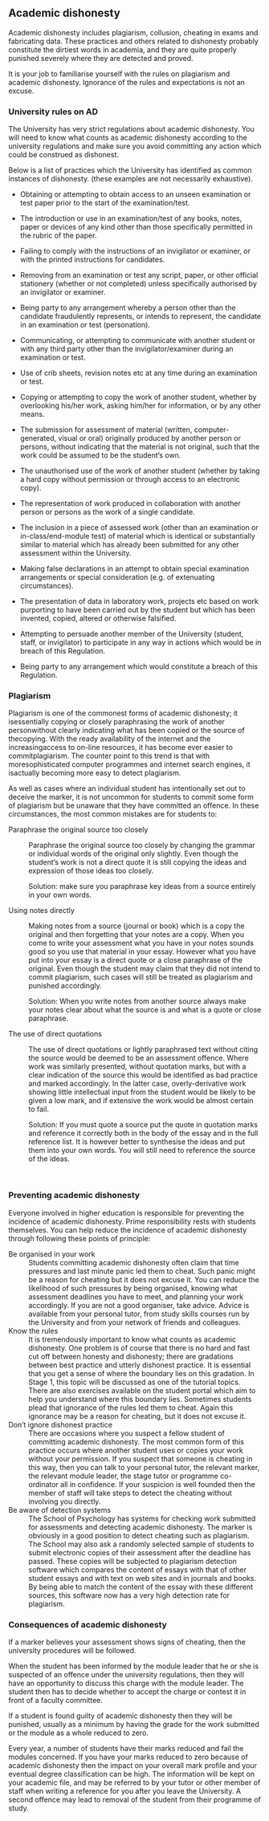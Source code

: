 ## Academic dishonesty

\index{Academic dishonesty}

\index{Plagiarism}

Academic dishonesty includes plagiarism, collusion, cheating in exams and fabricating data. These practices and others related to dishonesty probably constitute the dirtiest words in academia, and they are quite properly punished severely where they are detected and proved. 

It is your job to familiarise yourself with the rules on plagiarism and academic dishonesty. Ignorance of the rules and expectations is not an excuse.


### University rules on AD

The University has very strict regulations about academic dishonesty. You will need to know what counts as academic dishonesty according to the university regulations and make sure you avoid committing any action which could be construed as dishonest.

Below is a list of practices which the University has identified as common instances of dishonesty.
(these examples are not necessarily exhaustive).

- Obtaining or attempting to obtain access to an unseen examination or test paper prior to the start
of the examination/test.

- The introduction or use in an examination/test of any books, notes, paper or devices of any kind other
than those specifically permitted in the rubric of the paper.

- Failing to comply with the instructions of an invigilator or examiner, or with the printed
instructions for candidates.

- Removing from an examination or test any script, paper, or other official stationery (whether or not
completed) unless specifically authorised by an invigilator or
examiner.

- Being party to any arrangement whereby a person other than the candidate fraudulently
represents, or intends to represent, the candidate in an examination or
test (personation).

- Communicating, or attempting to communicate with another student or with any third party other than
the invigilator/examiner during an examination or test.

- Use of crib sheets, revision notes etc at any time during an examination or test.

- Copying or attempting to copy the work of another student, whether by overlooking his/her work, asking
him/her for information, or by any other means.

- The submission for assessment of material (written, computer-generated, visual or oral) originally
produced by another person or persons, without indicating that the
material is not original, such that the work could be assumed to be the
student’s own.

- The unauthorised use of the work of another student (whether by taking a hard copy without
permission or through access to an electronic copy).

- The representation of work produced in collaboration with another person or persons as the work of
a single candidate.

- The inclusion in a piece of assessed work (other than an examination or in-class/end-module test) of
material which is identical or substantially similar to material which
has already been submitted for any other assessment within the
University.

- Making false declarations in an attempt to obtain special examination arrangements or special
consideration (e.g. of extenuating circumstances).

- The presentation of data in laboratory work, projects etc based on work purporting to have been
carried out by the student but which has been invented, copied, altered
or otherwise falsified.

- Attempting to persuade another member of the University (student, staff, or invigilator) to participate in any way in actions which would be in breach of this Regulation.

- Being party to any arrangement which would constitute a breach of this Regulation.






### Plagiarism

Plagiarism is one of the commonest forms of academic dishonesty; it isessentially copying or closely paraphrasing the work of another personwithout clearly indicating what has been copied or the source of thecopying. With the ready availability of the internet and the increasingaccess to on-line resources, it has become ever easier to commitplagiarism. The counter point to this trend is that with moresophisticated computer programmes and internet search engines, it isactually becoming more easy to detect plagiarism.


As well as cases where an individual student has intentionally set out to deceive the marker, it is not uncommon for students to commit some form of plagiarism but be unaware that they have committed an offence. In these circumstances, the most common mistakes are for students to:


Paraphrase the original source too closely
:	Paraphrase the original source too closely by changing the grammar or individual words of the original only slightly. Even though the student’s work is not a direct
quote it is still copying the ideas and expression of those ideas too closely.

	Solution: make sure you paraphrase key ideas from a source entirely in your own words.



Using notes directly
:	Making notes from a source (journal or book) which is a copy the original and then forgetting that your notes are a copy. When you come to write your assessment what you have in your notes sounds good so you use that material in your essay. However what you have put into your essay is a direct quote or a close paraphrase of the original. Even though the student may claim that they did not intend to commit plagiarism, such cases will still be treated as plagiarism and punished accordingly.

	Solution: When you write notes from another source always make your notes clear about what the source is and what is a quote or close paraphrase.



The use of direct quotations
:	The use of direct quotations or lightly paraphrased text without citing the source would be deemed to be an assessment offence. Where work was similarly presented, without quotation marks, but with a clear indication of the source this would be identified as bad practice and marked accordingly. In the latter case,
overly-derivative work showing little intellectual input from the student would be likely to be given a low mark, and if extensive the work would be almost certain to fail.

	Solution: If you must quote a source put the quote in quotation marks and reference it correctly both in the body of the essay and in the full reference list. It is however better to synthesise the ideas and put them into your own words. You will still need to reference the source of the ideas.

 

### Preventing academic dishonesty

Everyone involved in higher education is responsible for preventing the incidence of academic dishonesty. Prime responsibility rests with students themselves. You can help reduce the incidence of academic dishonesty through following these points of principle:


Be organised in your work
:	Students committing academic dishonesty often claim that time pressures and last minute panic led them to cheat. Such panic might be a reason for cheating but it does not excuse it. You can reduce the likelihood of such pressures by being organised, knowing what assessment deadlines you have to meet, and planning your work accordingly. If you are not a good organiser, take advice. Advice is available from your personal tutor, from study skills courses run by the University and from your network of friends and colleagues.


Know the rules
:	It is tremendously important to know what counts as
academic dishonesty. One problem is of course that there is no hard and fast cut off between honesty and dishonesty; there are gradations between best practice and utterly dishonest practice. It is essential that you get a sense of where the boundary lies on this gradation. In Stage 1, this topic will be discussed as one of the tutorial topics. There are also exercises available on the student portal which aim to help you understand where this boundary lies. Sometimes students plead that ignorance of the rules led them to cheat. Again this ignorance may be a reason for cheating, but it does not excuse it.


Don’t ignore dishonest practice
:	There are occasions where you suspect a fellow student of committing academic dishonesty. The most common form of this practice occurs where another student uses or copies your work without your permission. If you suspect that someone is cheating in this way, then you can talk to your personal tutor, the relevant marker, the relevant module leader, the stage tutor or programme co-ordinator all in confidence. If your suspicion is well founded then the member of staff will take steps to detect the cheating without involving you directly.


Be aware of detection systems
:	The School of Psychology has systems for checking work submitted for assessments and detecting academic dishonesty. The marker is obviously in a good position to detect cheating such as plagiarism. The School may also ask a randomly selected sample of students to submit electronic copies of their assessment after the deadline has passed. These copies will be subjected to plagiarism detection software which compares the content of essays with that of other student essays and with text on web sites and in journals and books. By being able to match the content of the essay with these different sources, this software now has a very high detection rate for plagiarism.


### Consequences of academic dishonesty

If a marker believes your assessment shows signs of cheating, then the university procedures will be followed.

When the student has been informed by the module
leader that he or she is suspected of an offence under the university regulations, then they will have an opportunity to discuss this charge with the module leader.  The student then has to decide whether to accept the charge or contest it in front of a faculty committee.

If a student is found guilty of academic dishonesty then they will be punished, usually as a minimum by having the grade for the work submitted or the module as a whole reduced to zero.

Every year, a number of students have their marks reduced
and fail the modules concerned. If you have your marks reduced to zero because of academic dishonesty then the impact on your overall mark profile and your eventual degree classification can be high. The information will be kept on your academic file, and may be referred to by your tutor or other member of staff when writing a reference for you after you leave the University. A second offence may lead to removal of the student from their programme of study.
